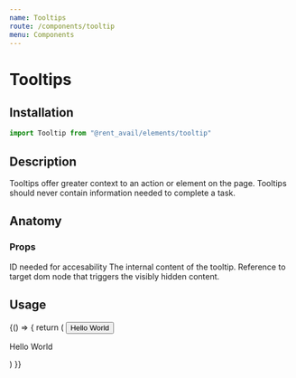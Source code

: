 ```yaml
---
name: Tooltips
route: /components/tooltip
menu: Components
---
```



# Tooltips

<Status status="beta" />

## Installation

```js
import Tooltip from "@rent_avail/elements/tooltip"
```

## Description

Tooltips offer greater context to an action or element on the page. Tooltips should never contain information needed to complete a task.

## Anatomy

### Props

<Prop name="id" type="string">
  ID needed for accesability
</Prop>
<Prop name="content" type="element">
  The internal content of the tooltip.
</Prop>
<Prop name="targetRef" type="ref">
  Reference to target dom node that triggers the visibly hidden content.
</Prop>

## Usage

<Playground>
  {() => {
    return (
      <Tooltip id="button-target">
        <TooltipTarget>
          <Button>Hello World</Button>
        </TooltipTarget>
        <TooltipContent>
          <p>Hello World</p>
        </TooltipContent>
      </Tooltip>
    )
  }}
</Playground>
